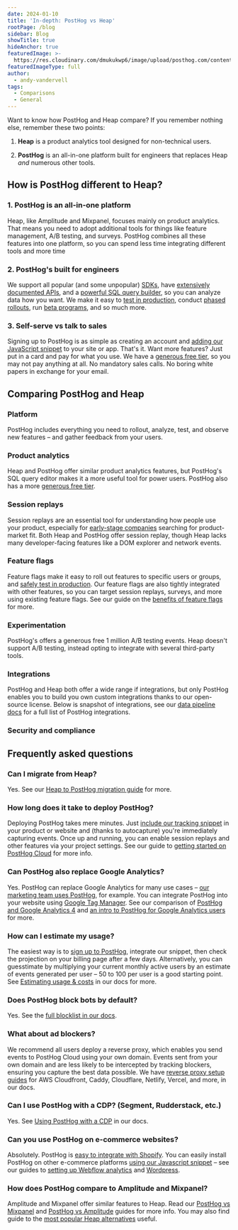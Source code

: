```yaml
---
date: 2024-01-10
title: 'In-depth: PostHog vs Heap'
rootPage: /blog
sidebar: Blog
showTitle: true
hideAnchor: true
featuredImage: >-
  https://res.cloudinary.com/dmukukwp6/image/upload/posthog.com/contents/images/blog/posthog-vs-heap/posthog-vs-heap.jpeg
featuredImageType: full
author:
  - andy-vandervell
tags:
  - Comparisons
  - General
---
```



Want to know how PostHog and Heap compare? If you remember nothing else, remember these two points:

1. **Heap** is a product analytics tool designed for non-technical users.

2. **PostHog** is an all-in-one platform built for engineers that replaces Heap _and_ numerous other tools.

## How is PostHog different to Heap?

### 1. PostHog is an all-in-one platform

Heap, like Amplitude and Mixpanel, focuses mainly on product analytics. That means you need to adopt additional tools for things like feature management, A/B testing, and surveys. PostHog combines all these features into one platform, so you can spend less time integrating different tools and more time 

### 2. PostHog's built for engineers

We support all popular (and some unpopular) [SDKs](/docs/libraries), have [extensively documented APIs](/docs/api), and a [powerful SQL query builder](/docs/hogql), so you can analyze data how you want. We make it easy to [test in production](/product-engineers/testing-in-production), conduct [phased rollouts](/tutorials/phased-rollout), run [beta programs](/tutorials/public-beta-program), and so much more.

### 3. Self-serve vs talk to sales

Signing up to PostHog is as simple as creating an account and [adding our JavaScript snippet](/docs/integrate) to your site or app. That's it. Want more features? Just put in a card and pay for what you use. We have a [generous free tier](/pricing), so you may not pay anything at all. No mandatory sales calls. No boring white papers in exchange for your email.

## Comparing PostHog and Heap

### Platform

PostHog includes everything you need to rollout, analyze, test, and observe new features – and gather feedback from your users.

<ComparisonTable column1="PostHog" column2="Heap">
  <ComparisonRow column1={true} column2={true} feature="Product analytics" description="Track events and conversion, analyze user behavior" />
  <ComparisonRow column1="Beta" column2={false} feature="Web analytics" description="Easy to use analytics for marketing websites" />
  <ComparisonRow column1={true} column2={true} feature="Session replay" description="Watch real users use your product, diagnose bugs" />
  <ComparisonRow column1={true} column2={true} feature="Feature flags" description="Roll out features safely, toggle features for cohorts or individuals" />
  <ComparisonRow column1={true} column2={true} feature="Experiments" description="Run tests on new features, optimize conversion funnels" />
  <ComparisonRow column1={true} column2={false} feature="Surveys" description="Collect and analyze feedback, run NPS and PMF surveys " />
  <ComparisonRow column1="Beta" column2={false} feature="Customer data platform" description="Sync data with third-party tools" />
  <ComparisonRow column1="Beta" column2={false} feature="Data warehouse" description="A single source for all your important data" />
  <ComparisonRow column1={true} column2={true} feature="Heatmaps" description="Visualize where users click in your app or website" />
  <ComparisonRow column1={true} column2={false} feature="Notebooks" description="Ad-hoc analysis and collaboration" />
  <ComparisonRow column1={true} column2={false} feature="Dark mode" description="Choose between light and dark UI" />
  <ComparisonRow column1={true} column2={false} feature="Open source" description="Build your own apps and contribute code" />
</ComparisonTable>

### Product analytics

Heap and PostHog offer similar product analytics features, but PostHog's SQL query editor makes it a more useful tool for power users. PostHog also has a more [generous free tier](/pricing).

<ComparisonTable column1="PostHog" column2="Heap">
  <ComparisonRow column1="1 million events" column2="10k monthly tracked users" feature="Free usage" description="How much free usage do you get each month?" />
  <ComparisonRow column1={true} column2={true} feature="Autocapture" description="Capture events without manual logging" />
  <ComparisonRow column1={true} column2={false} feature="Query editor" description="Write your own queries in SQL" />
  <ComparisonRow column1={true} column2={true} feature="Group analytics" description="Track metrics at a company and account level" />
  <ComparisonRow column1={true} column2={true} feature="Dashboards" description="Combine insights into shareable dashboards" />
  <ComparisonRow column1={true} column2={true} feature="Graphs and trends" description="Build custom insights and visualizations" />
  <ComparisonRow column1={true} column2={true} feature="Funnels" description="Track users through a sequence of events" />
  <ComparisonRow column1={true} column2={true} feature="Retention" description="Visualize which users stay, for how long" />
  <ComparisonRow column1={true} column2={true} feature="User paths" description="Track user flows and where they drop-off" />
  <ComparisonRow column1={true} column2={true} feature="Cohorts" description="Combine users based on properties and events for group analysis" />
  <ComparisonRow column1={true} column2={true} feature="Lifecycle analysis" description="Understand who is dormant, churning, and thriving" />
  <ComparisonRow column1={true} column2={false} feature="Stickiness" description="Find out what events keep users coming back." />
  <ComparisonRow column1={true} column2={false} feature="Custom formulas" description="Use formulas to calculate unique insights" />
  <ComparisonRow column1="7 years" column2="1 year (pay for more)" feature="Data retention" description="Use formulas to calculate unique insights" />
</ComparisonTable>

### Session replays

Session replays are an essential tool for understanding how people use your product, especially for [early-stage companies](/blog/early-stage-analytics) searching for product-market fit. Both Heap and PostHog offer session replay, though Heap lacks many developer-facing features like a DOM explorer and network events.

<ComparisonTable column1="PostHog" column2="Heap">
  <ComparisonRow column1="5,000 recordings" column2="None" feature="Free usage" description="How much free usage do you get each month?" />
  <ComparisonRow column1={true} column2={false} feature="Web app recordings" description="Capture recordings from single-page apps" />
  <ComparisonRow column1="Beta" column2={false} feature="Mobile app recordings" description="Capture recordings in iOS and Android apps" />
  <ComparisonRow column1={true} column2={true} feature="Identity detection" description="Link recordings to user IDs" />
  <ComparisonRow column1={true} column2={false} feature="Console logs" description="Capture extra content from a user's browser" />
  <ComparisonRow column1={true} column2={false} feature="Playlists" description="Sort recordings into static and dynamic playlists" />
  <ComparisonRow column1={true} column2={false} feature="Performance monitoring" description="Track network events within a session" />
  <ComparisonRow column1={true} column2={true} feature="Privacy masking" description="Censor personal information from playback" />
  <ComparisonRow column1={true} column2={true} feature="Conditional capture" description="Only capture the sessions you want" />
  <ComparisonRow column1={true} column2={false} feature="DOM explorer" description="Explore an interactive snapshot of replays" />
  <ComparisonRow column1={true} column2={false} feature="Export recordings" description="Save important recordings offline" />
  <ComparisonRow column1={true} column2={false} feature="Minimum duration" description="Only record sessions longer than the minimum duration" />
  <ComparisonRow column1={true} column2={true} feature="Sample recorded sessions" description="Restrict the percentage of sessions that will be recorded" />
  <ComparisonRow column1={true} column2={false} feature="Record via feature flag" description="Only record sessions for users that have the flag enabled" />
</ComparisonTable>

### Feature flags

Feature flags make it easy to roll out features to specific users or groups, and [safely test in production](/product-engineers/testing-in-production). Our feature flags are also tightly integrated with other features, so you can target session replays, surveys, and more using existing feature flags. See our guide on the [benefits of feature flags](/product-engineers/feature-flag-benefits-use-cases) for more.

<ComparisonTable column1="PostHog" column2="Heap">
  <ComparisonRow column1="1 million API requests" column2="n/a" feature="Free usage" description="How much free usage do you get each month?" />
  <ComparisonRow column1={true} column2={false} feature="Boolean flags" description="Simple flags returning true or flag" />
  <ComparisonRow column1={true} column2={false} feature="Multivariate flags" description="Flags with multiple customizable values" />
  <ComparisonRow column1={true} column2={false} feature="Payloads" description="Flags with string, number, or JSON payloads" />
  <ComparisonRow column1={true} column2={false} feature="Local evaluation" description="Store flag definitions locally" />
  <ComparisonRow column1={true} column2={false} feature="Percentage rollouts" description="Target percentages of a group" />
  <ComparisonRow column1={true} column2={false} feature="Custom targeting" description="Target users based on user properties, custom contexts" />
  <ComparisonRow column1="Partial" column2={false} feature="Environments" description="Manage flags for dev, staging, prod" />
  <ComparisonRow column1={true} column2={false} feature="Scheduling" description="Schedule flags to turn on or off" />
  <ComparisonRow column1={true} column2={false} feature="Bootstrapping" description="Flags available on frontend application load" />
  <ComparisonRow column1={true} column2={false} feature="Early access" description="Manage betas, test features" />
</ComparisonTable>

### Experimentation

PostHog's offers a generous free 1 million A/B testing events. Heap doesn't support A/B testing, instead opting to integrate with several third-party tools.

<ComparisonTable column1="PostHog" column2="Heap">
  <ComparisonRow column1="1 million API requests" column2="n/a" feature="Free usage" description="How much free usage do you get each month?" />
  <ComparisonRow column1={true} column2={false} feature="Custom goals" description="Customize metrics that a test tracks" />
  <ComparisonRow column1={true} column2={false} feature="Secondary metrics" description="Monitor impact on unrelated metrics" />
  <ComparisonRow column1={true} column2={false} feature="Split testing" description="Split participants into groups" />
  <ComparisonRow column1={true} column2={false} feature="Multivariate (A/B/n) testing" description="Test multiple variants of a change" />
  <ComparisonRow column1={true} column2={false} feature="Statistical significance" description="Automatically checks for statistical significance" />
  <ComparisonRow column1={true} column2={false} feature="Recommended run time" description="Calculates the recommended run time and sample size" />
  <ComparisonRow column1="Partial" column2="n/a" feature="Holdout testing" description="Withhold multiple features to measure cumulative impact" />
  <ComparisonRow column1="Bayesian" column2="n/a" feature="Statistics engine" description="How the results of an experiment are calculated" />
</ComparisonTable>

### Integrations

PostHog and Heap both offer a wide range if integrations, but only PostHog enables you to build you own custom integrations thanks to our open-source license. Below is snapshot of integrations, see our [data pipeline docs](/docs/cdp) for a full list of PostHog integrations.

<ComparisonTable column1="PostHog" column2="Heap">
   <ComparisonRow column1={true} column2={true} feature="Imports" description="Import data from data warehouses and other sources" />
   <ComparisonRow column1={true} column2={true} feature="Exports" description="Export data to data warehouses other destinations" />
   <ComparisonRow column1={true} column2={false} feature="Community integrations" description="Build your own integrations" />
   <ComparisonRow column1={true} column2={true} feature="Segment" description="Send events via Segment" />
   <ComparisonRow column1={true} column2={false} feature="Rudderstack" description="Send events via Rudderstack" />    
   <ComparisonRow column1={true} column2={true} feature="Zapier" description="Trigger Zapier automations" />
   <ComparisonRow column1={true} column2={false} feature="Sentry" description="Connect to Sentry data" />
   <ComparisonRow column1={true} column2={true} feature="Zendesk" description="Two-way integration for customer support" />
   <ComparisonRow column1={true} column2={true} feature="Slack" description="Alerts for Slack" />
   <ComparisonRow column1={true} column2={true} feature="Hubspot" description="CRM and marketing tools" />
   <ComparisonRow column1={true} column2={false} feature="Customer.io" description="Marketing automation" />
   <ComparisonRow column1={true} column2={true} feature="Intercom" description="Marketing automation" />
</ComparisonTable>

### Security and compliance

<ComparisonTable column1="PostHog" column2="Heap">
  <ComparisonRow column1={true} column2={true} feature="User privacy options" description="Anonymize users, drop personal data" />
  <ComparisonRow column1={true} column2={true} feature="History, audit logs" description="Manage and view flag edits and related users" />
  <ComparisonRow column1={true} column2={true} feature="GDPR-ready" description="Can be compliant with GDPR" />
  <ComparisonRow column1={true} column2={true} feature="HIPAA-ready" description="Can be compliant with HIPAA" />
  <ComparisonRow column1={true} column2={true} feature="SOC 2" description="SOC 2 security certification" />
  <ComparisonRow column1={true} column2={true} feature="2FA" description="Enforce login with two-factor authentication" />
  <ComparisonRow column1={true} column2={true} feature="SAML/SSO" description="Use SAML or single sign-on authentication" />
</ComparisonTable>

## Frequently asked questions

### Can I migrate from Heap?

Yes. See our [Heap to PostHog migration guide](/docs/migrate/heap) for more.

### How long does it take to deploy PostHog?

Deploying PostHog takes mere minutes. Just [include our tracking snippet](/docs/integrate?tab=snippet) in your product or website and (thanks to autocapture) you're immediately capturing events. Once up and running, you can enable session replays and other features via your project settings. See our guide to [getting started on PostHog Cloud](/docs/getting-started/cloud) for more info.

### Can PostHog also replace Google Analytics?

Yes. PostHog can replace Google Analytics for many use cases – [our marketing team uses PostHog](/blog/posthog-marketing), for example. You can integrate PostHog into your website using [Google Tag Manager](/docs/libraries/google-tag-manager). See our comparison of [PostHog and Google Analytics 4](/blog/posthog-vs-ga4) and [an intro to PostHog for Google Analytics users](/blog/google-analytics-to-posthog) for more.

### How can I estimate my usage?

The easiest way is to [sign up to PostHog](https://us.posthog.com/signup), integrate our snippet, then check the projection on your billing page after a few days. Alternatively, you can guesstimate by multiplying your current monthly active users by an estimate of events generated per user – 50 to 100 per user is a good starting point. See [Estimating usage & costs](/docs/billing/estimating-usage-costs) in our docs for more.

### Does PostHog block bots by default?

Yes. See the [full blocklist in our docs](/docs/product-analytics/troubleshooting#does-posthog-block-bots-by-default).

### What about ad blockers?

We recommend all users deploy a reverse proxy, which enables you send events to PostHog Cloud using your own domain. Events sent from your own domain and are less likely to be intercepted by tracking blockers, ensuring you capture the best data possible. We have [reverse proxy setup guides](/docs/advanced/proxy) for AWS Cloudfront, Caddy, Cloudflare, Netlify, Vercel, and more, in our docs.

### Can I use PostHog with a CDP? (Segment, Rudderstack, etc.)

Yes. See [Using PostHog with a CDP](/docs/advanced/cdp) in our docs.

### Can you use PostHog on e-commerce websites?

Absolutely. PostHog is [easy to integrate with Shopify](/docs/libraries/shopify). You can easily install PostHog on other e-commerce platforms [using our Javascript snippet](/docs/integrate) – see our guides to [setting up Webflow analytics](/tutorials/webflow) and [Wordpress](/docs/libraries/wordpress). 

### How does PostHog compare to Amplitude and Mixpanel?

Amplitude and Mixpanel offer similar features to Heap. Read our [PostHog vs Mixpanel](/blog/posthog-vs-mixpanel) and [PostHog vs Amplitude](/blog/posthog-vs-amplitude) guides for more info. You may also find guide to the [most popular Heap alternatives](/blog/best-heap-alternatives) useful.

<ArrayCTA />
